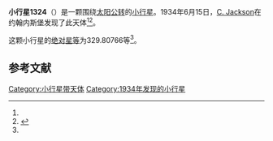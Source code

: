 {{Infobox planet
| bgcolour = #FFFFC0
| name = 1324 Knysna
| symbol = 
| image = 
| caption = 
| discovery = yes
| discovery_ref = 
| discoverer = [[C._Jackson|C. Jackson]]
| discovery_site = [[约翰内斯堡|约翰内斯堡]] 
| discovered = 1934年6月15日
| designations = yes
| mp_name = 
| named_after = 
| alt_names = 
| mp_category = [[主带小行星|主带小行星]]
| orbit_ref = <ref name="a">[http://ssd.jpl.nasa.gov/sbdb.cgi?sstr=1324 1324 Knysna] {{Wayback|url=http://ssd.jpl.nasa.gov/sbdb.cgi?sstr=1324 |date=20210121061747 }}，小行星數據庫瀏覽器（JPL Small-Body Database Browser）－[[美国国家航空航天局|美国国家航空航天局]]喷气推进实验室</ref>
| epoch = 2456400.5 (2013年4月18日更新)
| aphelion = {{convert|2.5423764|AU|km|3|abbr=on|lk=out}}
| perihelion = {{convert|1.8290174|AU|km|3|abbr=on}}
| semimajor = {{convert|2.1856969|AU|km|3|abbr=on}}
| eccentricity = 0.163188
| period = 1180.275356 [[日|日]]<br />3.23[[儒略年|儒略年]]
| avg_speed = 
| inclination = 4.51617
| asc_node = 304.42290
| mean_anomaly = 
| arg_peri = 329.80766
| satellites = 
| physical_characteristics = yes
| dimensions = 
| mass = 
| density = 
| surface_grav = 
| escape_velocity = 
| sidereal_day = 
| axial_tilt = 
| pole_ecliptic_lat = 
| pole_ecliptic_lon = 
| albedo = 
| temperatures= 
| temp_name1 = 
| mean_temp_1 = 
| max_temp_1 = 
| temp_name2 = 
| max_temp_2 = 
| spectral_type = 
| abs_magnitude = 329.80766
}}

'''小行星1324'''（{{lang-en|1324 Knysna}}）是一颗围绕[[太阳|太阳]][[公转|公转]]的[[小行星|小行星]]。1934年6月15日，[[C._Jackson|C. Jackson]]在约翰内斯堡发现了此天体<ref name="a" /><ref>{{cite news|title=小行星列表|url=http://cfa-www.harvard.edu/iau/lists/NumberedMPs.txt|accessdate=2013-07-08|newspaper=哈佛大学|archive-date=2008-05-17|archive-url=https://web.archive.org/web/20080517010638/http://cfa-www.harvard.edu/iau/lists/NumberedMPs.txt|dead-url=no}}</ref>。

这颗小行星的[[绝对星等|绝对星等]]为329.80766等<ref name="a" />。

==参考文献==
{{reflist}}
{{Minor Planet Number|[[小行星1323|小行星1323]]|[[小行星1325|小行星1325]]}}

{{小天体}}

[[Category:小行星带天体|Category:小行星带天体]]
[[Category:1934年发现的小行星|Category:1934年发现的小行星]]

{{asteroid-stub}}